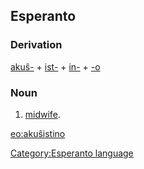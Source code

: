 ==Esperanto==
===Derivation===
[[akuŝi|akuŝ-]] + [[ist-]] + [[in-]] + [[-o]]
===Noun===
# [[midwife]].

{{Universala Vortaro}}
[[eo:akuŝistino]]
[[Category:Esperanto language]]